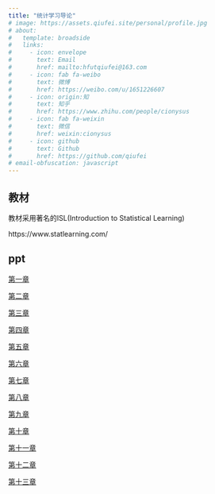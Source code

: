 ```yaml
---
title: "统计学习导论"
# image: https://assets.qiufei.site/personal/profile.jpg
# about:
#   template: broadside
#   links:
#     - icon: envelope
#       text: Email
#       href: mailto:hfutqiufei@163.com
#     - icon: fab fa-weibo
#       text: 微博
#       href: https://weibo.com/u/1651226607
#     - icon: origin:知
#       text: 知乎
#       href: https://www.zhihu.com/people/cionysus
#     - icon: fab fa-weixin
#       text: 微信
#       href: weixin:cionysus
#     - icon: github
#       text: Github
#       href: https://github.com/qiufei
# email-obfuscation: javascript
---
```



## 教材

教材采用著名的ISL(Introduction to Statistical Learning)

https://www.statlearning.com/





## ppt



<a href="./html/islp1.html"> 第一章 </a>

<a href="./html/islp2.html"> 第二章 </a>

<a href="./html/islp3.html"> 第三章 </a>

<a href="./html/islp4.html"> 第四章 </a>

<a href="./html/islp5.html"> 第五章 </a>

<a href="./html/islp6.html"> 第六章 </a>

<a href="./html/islp7.html"> 第七章 </a>

<a href="./html/islp8.html"> 第八章 </a>

<a href="./html/islp9.html"> 第九章 </a>

<a href="./html/islp10.html"> 第十章 </a>

<a href="./html/islp11.html"> 第十一章 </a>

<a href="./html/islp12.html"> 第十二章 </a>

<a href="./html/islp13.html"> 第十三章 </a>

